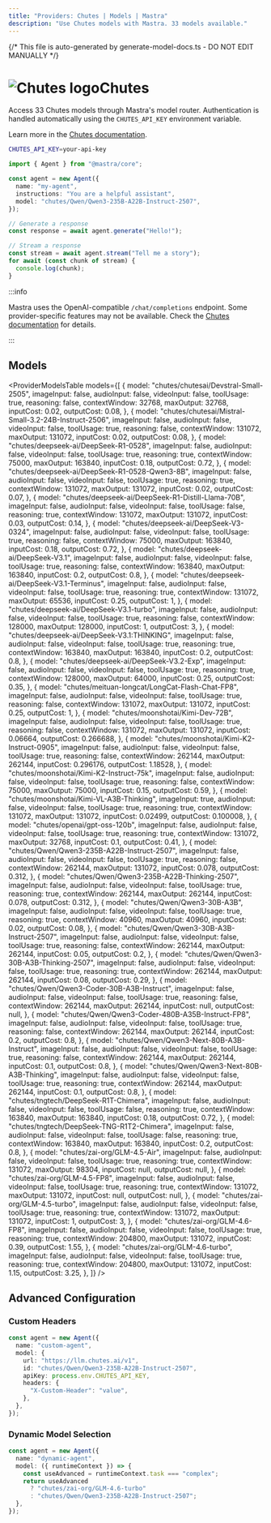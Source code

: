 ```yaml
---
title: "Providers: Chutes | Models | Mastra"
description: "Use Chutes models with Mastra. 33 models available."
---
```


{/* This file is auto-generated by generate-model-docs.ts - DO NOT EDIT MANUALLY */}


# <img src="https://models.dev/logos/chutes.svg" alt="Chutes logo" className="inline w-8 h-8 mr-2 align-middle dark:invert dark:brightness-0 dark:contrast-200" />Chutes

Access 33 Chutes models through Mastra's model router. Authentication is handled automatically using the `CHUTES_API_KEY` environment variable.

Learn more in the [Chutes documentation](https://llm.chutes.ai).

```bash
CHUTES_API_KEY=your-api-key
```

```typescript
import { Agent } from "@mastra/core";

const agent = new Agent({
  name: "my-agent",
  instructions: "You are a helpful assistant",
  model: "chutes/Qwen/Qwen3-235B-A22B-Instruct-2507",
});

// Generate a response
const response = await agent.generate("Hello!");

// Stream a response
const stream = await agent.stream("Tell me a story");
for await (const chunk of stream) {
  console.log(chunk);
}
```

:::info

Mastra uses the OpenAI-compatible `/chat/completions` endpoint. Some provider-specific features may not be available. Check the [Chutes documentation](https://llm.chutes.ai) for details.

:::

## Models

<ProviderModelsTable
  models={[
    {
      model: "chutes/chutesai/Devstral-Small-2505",
      imageInput: false,
      audioInput: false,
      videoInput: false,
      toolUsage: true,
      reasoning: false,
      contextWindow: 32768,
      maxOutput: 32768,
      inputCost: 0.02,
      outputCost: 0.08,
    },
    {
      model: "chutes/chutesai/Mistral-Small-3.2-24B-Instruct-2506",
      imageInput: false,
      audioInput: false,
      videoInput: false,
      toolUsage: true,
      reasoning: false,
      contextWindow: 131072,
      maxOutput: 131072,
      inputCost: 0.02,
      outputCost: 0.08,
    },
    {
      model: "chutes/deepseek-ai/DeepSeek-R1-0528",
      imageInput: false,
      audioInput: false,
      videoInput: false,
      toolUsage: true,
      reasoning: true,
      contextWindow: 75000,
      maxOutput: 163840,
      inputCost: 0.18,
      outputCost: 0.72,
    },
    {
      model: "chutes/deepseek-ai/DeepSeek-R1-0528-Qwen3-8B",
      imageInput: false,
      audioInput: false,
      videoInput: false,
      toolUsage: true,
      reasoning: true,
      contextWindow: 131072,
      maxOutput: 131072,
      inputCost: 0.02,
      outputCost: 0.07,
    },
    {
      model: "chutes/deepseek-ai/DeepSeek-R1-Distill-Llama-70B",
      imageInput: false,
      audioInput: false,
      videoInput: false,
      toolUsage: false,
      reasoning: true,
      contextWindow: 131072,
      maxOutput: 131072,
      inputCost: 0.03,
      outputCost: 0.14,
    },
    {
      model: "chutes/deepseek-ai/DeepSeek-V3-0324",
      imageInput: false,
      audioInput: false,
      videoInput: false,
      toolUsage: true,
      reasoning: false,
      contextWindow: 75000,
      maxOutput: 163840,
      inputCost: 0.18,
      outputCost: 0.72,
    },
    {
      model: "chutes/deepseek-ai/DeepSeek-V3.1",
      imageInput: false,
      audioInput: false,
      videoInput: false,
      toolUsage: true,
      reasoning: false,
      contextWindow: 163840,
      maxOutput: 163840,
      inputCost: 0.2,
      outputCost: 0.8,
    },
    {
      model: "chutes/deepseek-ai/DeepSeek-V3.1-Terminus",
      imageInput: false,
      audioInput: false,
      videoInput: false,
      toolUsage: true,
      reasoning: true,
      contextWindow: 131072,
      maxOutput: 65536,
      inputCost: 0.25,
      outputCost: 1,
    },
    {
      model: "chutes/deepseek-ai/DeepSeek-V3.1-turbo",
      imageInput: false,
      audioInput: false,
      videoInput: false,
      toolUsage: true,
      reasoning: false,
      contextWindow: 128000,
      maxOutput: 128000,
      inputCost: 1,
      outputCost: 3,
    },
    {
      model: "chutes/deepseek-ai/DeepSeek-V3.1:THINKING",
      imageInput: false,
      audioInput: false,
      videoInput: false,
      toolUsage: true,
      reasoning: true,
      contextWindow: 163840,
      maxOutput: 163840,
      inputCost: 0.2,
      outputCost: 0.8,
    },
    {
      model: "chutes/deepseek-ai/DeepSeek-V3.2-Exp",
      imageInput: false,
      audioInput: false,
      videoInput: false,
      toolUsage: true,
      reasoning: true,
      contextWindow: 128000,
      maxOutput: 64000,
      inputCost: 0.25,
      outputCost: 0.35,
    },
    {
      model: "chutes/meituan-longcat/LongCat-Flash-Chat-FP8",
      imageInput: false,
      audioInput: false,
      videoInput: false,
      toolUsage: true,
      reasoning: false,
      contextWindow: 131072,
      maxOutput: 131072,
      inputCost: 0.25,
      outputCost: 1,
    },
    {
      model: "chutes/moonshotai/Kimi-Dev-72B",
      imageInput: false,
      audioInput: false,
      videoInput: false,
      toolUsage: true,
      reasoning: false,
      contextWindow: 131072,
      maxOutput: 131072,
      inputCost: 0.06664,
      outputCost: 0.266688,
    },
    {
      model: "chutes/moonshotai/Kimi-K2-Instruct-0905",
      imageInput: false,
      audioInput: false,
      videoInput: false,
      toolUsage: true,
      reasoning: false,
      contextWindow: 262144,
      maxOutput: 262144,
      inputCost: 0.296176,
      outputCost: 1.18528,
    },
    {
      model: "chutes/moonshotai/Kimi-K2-Instruct-75k",
      imageInput: false,
      audioInput: false,
      videoInput: false,
      toolUsage: true,
      reasoning: false,
      contextWindow: 75000,
      maxOutput: 75000,
      inputCost: 0.15,
      outputCost: 0.59,
    },
    {
      model: "chutes/moonshotai/Kimi-VL-A3B-Thinking",
      imageInput: true,
      audioInput: false,
      videoInput: false,
      toolUsage: true,
      reasoning: true,
      contextWindow: 131072,
      maxOutput: 131072,
      inputCost: 0.02499,
      outputCost: 0.100008,
    },
    {
      model: "chutes/openai/gpt-oss-120b",
      imageInput: false,
      audioInput: false,
      videoInput: false,
      toolUsage: true,
      reasoning: true,
      contextWindow: 131072,
      maxOutput: 32768,
      inputCost: 0.1,
      outputCost: 0.41,
    },
    {
      model: "chutes/Qwen/Qwen3-235B-A22B-Instruct-2507",
      imageInput: false,
      audioInput: false,
      videoInput: false,
      toolUsage: true,
      reasoning: false,
      contextWindow: 262144,
      maxOutput: 131072,
      inputCost: 0.078,
      outputCost: 0.312,
    },
    {
      model: "chutes/Qwen/Qwen3-235B-A22B-Thinking-2507",
      imageInput: false,
      audioInput: false,
      videoInput: false,
      toolUsage: true,
      reasoning: true,
      contextWindow: 262144,
      maxOutput: 262144,
      inputCost: 0.078,
      outputCost: 0.312,
    },
    {
      model: "chutes/Qwen/Qwen3-30B-A3B",
      imageInput: false,
      audioInput: false,
      videoInput: false,
      toolUsage: true,
      reasoning: true,
      contextWindow: 40960,
      maxOutput: 40960,
      inputCost: 0.02,
      outputCost: 0.08,
    },
    {
      model: "chutes/Qwen/Qwen3-30B-A3B-Instruct-2507",
      imageInput: false,
      audioInput: false,
      videoInput: false,
      toolUsage: true,
      reasoning: false,
      contextWindow: 262144,
      maxOutput: 262144,
      inputCost: 0.05,
      outputCost: 0.2,
    },
    {
      model: "chutes/Qwen/Qwen3-30B-A3B-Thinking-2507",
      imageInput: false,
      audioInput: false,
      videoInput: false,
      toolUsage: true,
      reasoning: true,
      contextWindow: 262144,
      maxOutput: 262144,
      inputCost: 0.08,
      outputCost: 0.29,
    },
    {
      model: "chutes/Qwen/Qwen3-Coder-30B-A3B-Instruct",
      imageInput: false,
      audioInput: false,
      videoInput: false,
      toolUsage: true,
      reasoning: false,
      contextWindow: 262144,
      maxOutput: 262144,
      inputCost: null,
      outputCost: null,
    },
    {
      model: "chutes/Qwen/Qwen3-Coder-480B-A35B-Instruct-FP8",
      imageInput: false,
      audioInput: false,
      videoInput: false,
      toolUsage: true,
      reasoning: false,
      contextWindow: 262144,
      maxOutput: 262144,
      inputCost: 0.2,
      outputCost: 0.8,
    },
    {
      model: "chutes/Qwen/Qwen3-Next-80B-A3B-Instruct",
      imageInput: false,
      audioInput: false,
      videoInput: false,
      toolUsage: true,
      reasoning: false,
      contextWindow: 262144,
      maxOutput: 262144,
      inputCost: 0.1,
      outputCost: 0.8,
    },
    {
      model: "chutes/Qwen/Qwen3-Next-80B-A3B-Thinking",
      imageInput: false,
      audioInput: false,
      videoInput: false,
      toolUsage: true,
      reasoning: true,
      contextWindow: 262144,
      maxOutput: 262144,
      inputCost: 0.1,
      outputCost: 0.8,
    },
    {
      model: "chutes/tngtech/DeepSeek-R1T-Chimera",
      imageInput: false,
      audioInput: false,
      videoInput: false,
      toolUsage: false,
      reasoning: true,
      contextWindow: 163840,
      maxOutput: 163840,
      inputCost: 0.18,
      outputCost: 0.72,
    },
    {
      model: "chutes/tngtech/DeepSeek-TNG-R1T2-Chimera",
      imageInput: false,
      audioInput: false,
      videoInput: false,
      toolUsage: false,
      reasoning: true,
      contextWindow: 163840,
      maxOutput: 163840,
      inputCost: 0.2,
      outputCost: 0.8,
    },
    {
      model: "chutes/zai-org/GLM-4.5-Air",
      imageInput: false,
      audioInput: false,
      videoInput: false,
      toolUsage: true,
      reasoning: true,
      contextWindow: 131072,
      maxOutput: 98304,
      inputCost: null,
      outputCost: null,
    },
    {
      model: "chutes/zai-org/GLM-4.5-FP8",
      imageInput: false,
      audioInput: false,
      videoInput: false,
      toolUsage: true,
      reasoning: true,
      contextWindow: 131072,
      maxOutput: 131072,
      inputCost: null,
      outputCost: null,
    },
    {
      model: "chutes/zai-org/GLM-4.5-turbo",
      imageInput: false,
      audioInput: false,
      videoInput: false,
      toolUsage: true,
      reasoning: true,
      contextWindow: 131072,
      maxOutput: 131072,
      inputCost: 1,
      outputCost: 3,
    },
    {
      model: "chutes/zai-org/GLM-4.6-FP8",
      imageInput: false,
      audioInput: false,
      videoInput: false,
      toolUsage: true,
      reasoning: true,
      contextWindow: 204800,
      maxOutput: 131072,
      inputCost: 0.39,
      outputCost: 1.55,
    },
    {
      model: "chutes/zai-org/GLM-4.6-turbo",
      imageInput: false,
      audioInput: false,
      videoInput: false,
      toolUsage: true,
      reasoning: true,
      contextWindow: 204800,
      maxOutput: 131072,
      inputCost: 1.15,
      outputCost: 3.25,
    },
  ]}
/>

## Advanced Configuration

### Custom Headers

```typescript
const agent = new Agent({
  name: "custom-agent",
  model: {
    url: "https://llm.chutes.ai/v1",
    id: "chutes/Qwen/Qwen3-235B-A22B-Instruct-2507",
    apiKey: process.env.CHUTES_API_KEY,
    headers: {
      "X-Custom-Header": "value",
    },
  },
});
```

### Dynamic Model Selection

```typescript
const agent = new Agent({
  name: "dynamic-agent",
  model: ({ runtimeContext }) => {
    const useAdvanced = runtimeContext.task === "complex";
    return useAdvanced
      ? "chutes/zai-org/GLM-4.6-turbo"
      : "chutes/Qwen/Qwen3-235B-A22B-Instruct-2507";
  },
});
```

